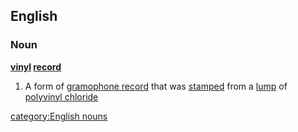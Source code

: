 ==English==
===Noun===
{{wikipedia}}
'''[[vinyl]] [[record]]'''
#A form of [[gramophone record]] that was [[stamped]] from a [[lump]] of [[polyvinyl chloride]]
[[category:English nouns]]
